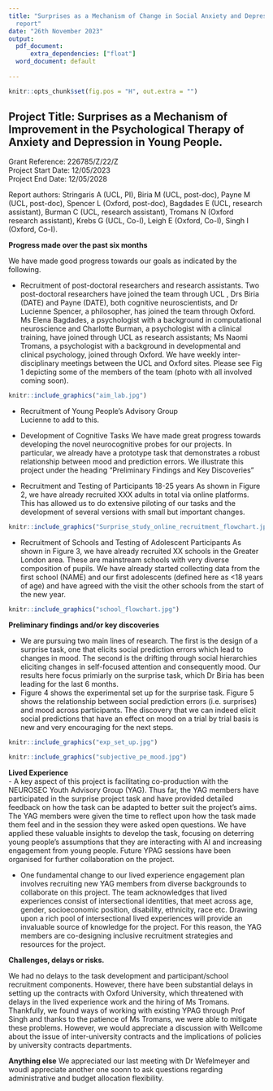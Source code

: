 ```yaml
---
title: "Surprises as a Mechanism of Change in Social Anxiety and Depression: 6-month
  report"
date: "26th November 2023"
output:
  pdf_document: 
      extra_dependencies: ["float"]
  word_document: default
    
---  
```

```r
knitr::opts_chunk$set(fig.pos = "H", out.extra = "")
```



## Project Title: Surprises as a Mechanism of Improvement in the Psychological Therapy of Anxiety and Depression in Young People.
Grant Reference: 226785/Z/22/Z  
Project Start Date: 12/05/2023  
Project End Date: 12/05/2028  

Report authors: Stringaris A (UCL, PI), Biria M (UCL, post-doc), Payne M (UCL, post-doc), Spencer L (Oxford, post-doc), Bagdades E (UCL, research assistant), Burman C (UCL, research assistant), Tromans N (Oxford research assistant), Krebs G (UCL, Co-I), Leigh E (Oxford, Co-I), Singh I (Oxford, Co-I).


**Progress made over the past six months**   

We have made good progress towards our goals as indicated by the following.

-  Recruitment of post-doctoral researchers and research assistants. Two post-doctoral researchers have joined the team through UCL , Drs Biria (DATE) and Payne (DATE), both cognitive neuroscientists, and Dr Lucienne Spencer, a philosopher, has joined the team through Oxford. Ms Elena Bagdades, a psychologist with a background in computational neuroscience and Charlotte Burman, a psychologist with a clinical training, have joined through UCL as research assistants; Ms Naomi Tromans, a psychologist with a background in developmental and clinical psychology, joined through Oxford. We have weekly inter-disciplinary meetings between the UCL and Oxford sites. Please see Fig 1 depicting some of the members of the team (photo with all involved coming soon).

```r
knitr::include_graphics("aim_lab.jpg")

```

- Recruitment of Young People's Advisory Group  
Lucienne to add to this.  
- Development of Cognitive Tasks 
We have made great progress towards developing the novel neurocognitive probes for our projects. In particular, we already have a prototype task that demonstrates a robust relationship between mood and prediction errors. We illustrate this project under the heading "Preliminary Findings and Key Discoveries"

- Recruitment and Testing of Participants 18-25 years 
As shown in Figure 2, we have already recruited XXX adults in total via online platforms. This has allowed us to do extensive piloting of our tasks and the development of several versions with small but important changes. 

```r
knitr::include_graphics("Surprise_study_online_recruitment_flowchart.jpg")

```



- Recruitment of Schools and Testing of Adolescent Participants 
As shown in Figure 3, we have already recruited XX schools in the Greater London area. These are mainstream schools with very diverse composition of pupils. We have already started collecting data from the first school (NAME) and our first adolescents (defined here as <18 years of age) and have agreed with the visit the other schools from the start of the new year.

```r
knitr::include_graphics("school_flowchart.jpg")

```



**Preliminary findings and/or key discoveries**  

- We are pursuing two main lines of research. The first is the design of a surprise task, one that elicits social prediction errors which lead to changes in mood. The second is the drifting through social hierarchies eliciting changes in self-focused attention and consequently mood. Our results here focus primiarly on the surprise task, which Dr Biria has been leading for the last 6 months.  
- Figure 4 shows the experimental set up for the surprise task. Figure 5 shows the relationship between social prediction errors (i.e. surprises) and mood across participants. The discovery that we can indeed elicit social predictions that have an effect on mood on a trial by trial basis is new and very encouraging for the next steps.    

```r
knitr::include_graphics("exp_set_up.jpg")

```


```r
knitr::include_graphics("subjective_pe_mood.jpg")

```

**Lived Experience**    
-  A key aspect of this project is facilitating co-production with the NEUROSEC Youth Advisory Group (YAG). Thus far, the YAG members have participated in the surprise project task and have provided detailed feedback on how the task can be adapted to better suit the project's aims. The YAG members were given the time to reflect upon how the task made them feel and in the session they were asked open questions. We have applied these valuable insights to develop the task, focusing on deterring young people’s assumptions that they are interacting with AI and increasing engagement from young people. Future YPAG sessions have been organised for further collaboration on the project.  

-  One fundamental change to our lived experience engagement plan involves recruiting new YAG members from diverse backgrounds to collaborate on this project. The team acknowledges that lived experiences consist of intersectional identities, that meet across age, gender, socioeconomic position, disability, ethnicity, race etc. Drawing upon a rich pool of intersectional lived experiences will provide an invaluable source of knowledge for the project. For this reason, the YAG members are co-designing inclusive recruitment strategies and resources for the project.

**Challenges, delays or risks.**

We had no delays to the task development and participant/school recruitment components. However, there have been substantial delays in setting up the contracts with Oxford University, which threatened with delays in the lived experience work and the hiring of Ms Tromans. Thankfully, we found ways of working with existing YPAG through Prof Singh and thanks to the patience of Ms Tromans, we were able to mitigate these problems. However, we would appreciate a discussion with Wellcome about the issue of inter-university contracts and the implications of policies by university contracts departments.

**Anything else**
We appreciated our last meeting with Dr Wefelmeyer and woudl appreciate another one soonn to ask questions regarding administrative and budget allocation flexibility.
